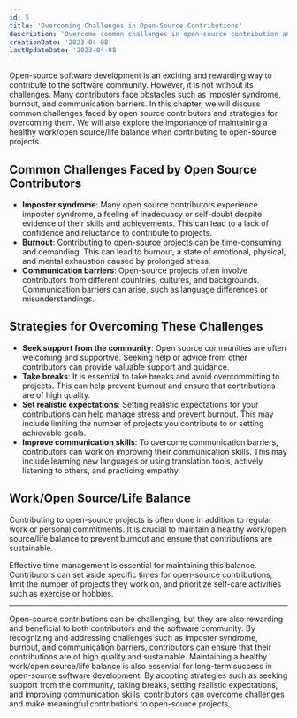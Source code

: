 ```yaml
---
id: 5
title: 'Overcoming Challenges in Open-Source Contributions'
description: 'Overcome common challenges in open-source contribution and maintain work/open source/life balance. Learn to tackle imposter syndrome, burnout and communication barriers. Start contributing sustainably today!'
creationDate: '2023-04-08'
lastUpdateDate: '2023-04-08'
---
```

<p class="lead">Open-source software development is an exciting and rewarding way to contribute to the software community. However, it is not without its challenges. Many contributors face obstacles such as imposter syndrome, burnout, and communication barriers. In this chapter, we will discuss common challenges faced by open source contributors and strategies for overcoming them. We will also explore the importance of maintaining a healthy work/open source/life balance when contributing to open-source projects.</p>

## Common Challenges Faced by Open Source Contributors

- <strong>Imposter syndrome</strong>: Many open source contributors experience imposter syndrome, a feeling of inadequacy or self-doubt despite evidence of their skills and achievements. This can lead to a lack of confidence and reluctance to contribute to projects.
- <strong>Burnout</strong>: Contributing to open-source projects can be time-consuming and demanding. This can lead to burnout, a state of emotional, physical, and mental exhaustion caused by prolonged stress.
- <strong>Communication barriers</strong>: Open-source projects often involve contributors from different countries, cultures, and backgrounds. Communication barriers can arise, such as language differences or misunderstandings.

## Strategies for Overcoming These Challenges

- <strong>Seek support from the community</strong>: Open source communities are often welcoming and supportive. Seeking help or advice from other contributors can provide valuable support and guidance.
- <strong>Take breaks</strong>: It is essential to take breaks and avoid overcommitting to projects. This can help prevent burnout and ensure that contributions are of high quality.
- <strong>Set realistic expectations</strong>: Setting realistic expectations for your contributions can help manage stress and prevent burnout. This may include limiting the number of projects you contribute to or setting achievable goals.
- <strong>Improve communication skills</strong>: To overcome communication barriers, contributors can work on improving their communication skills. This may include learning new languages or using translation tools, actively listening to others, and practicing empathy.

## Work/Open Source/Life Balance

Contributing to open-source projects is often done in addition to regular work or personal commitments. It is crucial to maintain a healthy work/open source/life balance to prevent burnout and ensure that contributions are sustainable.

Effective time management is essential for maintaining this balance. Contributors can set aside specific times for open-source contributions, limit the number of projects they work on, and prioritize self-care activities such as exercise or hobbies.

<hr/>

<p class="lead">Open-source contributions can be challenging, but they are also rewarding and beneficial to both contributors and the software community. By recognizing and addressing challenges such as imposter syndrome, burnout, and communication barriers, contributors can ensure that their contributions are of high quality and sustainable. Maintaining a healthy work/open source/life balance is also essential for long-term success in open-source software development. By adopting strategies such as seeking support from the community, taking breaks, setting realistic expectations, and improving communication skills, contributors can overcome challenges and make meaningful contributions to open-source projects.</p>
